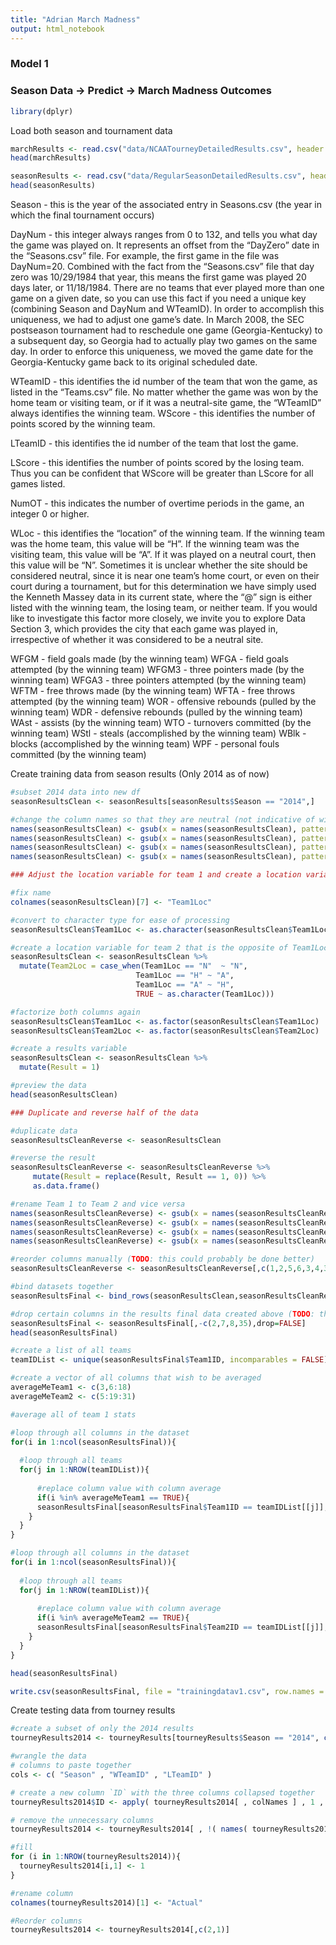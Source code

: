 ```yaml
---
title: "Adrian March Madness"
output: html_notebook
---
```


### Model 1
### Season Data -> Predict -> March Madness Outcomes


```r
library(dplyr)
```


Load both season and tournament data

```r
marchResults <- read.csv("data/NCAATourneyDetailedResults.csv", header = TRUE)
head(marchResults)

seasonResults <- read.csv("data/RegularSeasonDetailedResults.csv", header = TRUE)
head(seasonResults)
```
Season - this is the year of the associated entry in Seasons.csv (the year in which the final tournament occurs)

DayNum - this integer always ranges from 0 to 132, and tells you what day the game was played on. It represents an offset from the "DayZero" date in the "Seasons.csv" file. For example, the first game in the file was DayNum=20. Combined with the fact from the "Seasons.csv" file that day zero was 10/29/1984 that year, this means the first game was played 20 days later, or 11/18/1984. There are no teams that ever played more than one game on a given date, so you can use this fact if you need a unique key (combining Season and DayNum and WTeamID). In order to accomplish this uniqueness, we had to adjust one game's date. In March 2008, the SEC postseason tournament had to reschedule one game (Georgia-Kentucky) to a subsequent day, so Georgia had to actually play two games on the same day. In order to enforce this uniqueness, we moved the game date for the Georgia-Kentucky game back to its original scheduled date.

WTeamID - this identifies the id number of the team that won the game, as listed in the "Teams.csv" file. No matter whether the game was won by the home team or visiting team, or if it was a neutral-site game, the "WTeamID" always identifies the winning team.
WScore - this identifies the number of points scored by the winning team.

LTeamID - this identifies the id number of the team that lost the game.

LScore - this identifies the number of points scored by the losing team. Thus you can be confident that WScore will be greater than LScore for all games listed.

NumOT - this indicates the number of overtime periods in the game, an integer 0 or higher.

WLoc - this identifies the "location" of the winning team. If the winning team was the home team, this value will be "H". If the winning team was the visiting team, this value will be "A". If it was played on a neutral court, then this value will be "N". Sometimes it is unclear whether the site should be considered neutral, since it is near one team's home court, or even on their court during a tournament, but for this determination we have simply used the Kenneth Massey data in its current state, where the "@" sign is either listed with the winning team, the losing team, or neither team. If you would like to investigate this factor more closely, we invite you to explore Data Section 3, which provides the city that each game was played in, irrespective of whether it was considered to be a neutral site.

WFGM - field goals made (by the winning team)
WFGA - field goals attempted (by the winning team)
WFGM3 - three pointers made (by the winning team)
WFGA3 - three pointers attempted (by the winning team)
WFTM - free throws made (by the winning team)
WFTA - free throws attempted (by the winning team)
WOR - offensive rebounds (pulled by the winning team)
WDR - defensive rebounds (pulled by the winning team)
WAst - assists (by the winning team)
WTO - turnovers committed (by the winning team)
WStl - steals (accomplished by the winning team)
WBlk - blocks (accomplished by the winning team)
WPF - personal fouls committed (by the winning team)



Create training data from season results (Only 2014 as of now)

```r
#subset 2014 data into new df
seasonResultsClean <- seasonResults[seasonResults$Season == "2014",]

#change the column names so that they are neutral (not indicative of winner or loser)
names(seasonResultsClean) <- gsub(x = names(seasonResultsClean), pattern = "WTeam", replacement = "Team1")
names(seasonResultsClean) <- gsub(x = names(seasonResultsClean), pattern = "LTeam", replacement = "Team2")
names(seasonResultsClean) <- gsub(x = names(seasonResultsClean), pattern = "W", replacement = "Team1")
names(seasonResultsClean) <- gsub(x = names(seasonResultsClean), pattern = "L", replacement = "Team2")

### Adjust the location variable for team 1 and create a location variable for team 2

#fix name
colnames(seasonResultsClean)[7] <- "Team1Loc"

#convert to character type for ease of processing
seasonResultsClean$Team1Loc <- as.character(seasonResultsClean$Team1Loc)

#create a location variable for team 2 that is the opposite of Team1Loc
seasonResultsClean <- seasonResultsClean %>% 
  mutate(Team2Loc = case_when(Team1Loc == "N"  ~ "N", 
                            Team1Loc == "H" ~ "A",
                            Team1Loc == "A" ~ "H", 
                            TRUE ~ as.character(Team1Loc)))

#factorize both columns again
seasonResultsClean$Team1Loc <- as.factor(seasonResultsClean$Team1Loc)
seasonResultsClean$Team2Loc <- as.factor(seasonResultsClean$Team2Loc)

#create a results variable
seasonResultsClean <- seasonResultsClean %>% 
  mutate(Result = 1)

#preview the data
head(seasonResultsClean)

### Duplicate and reverse half of the data

#duplicate data
seasonResultsCleanReverse <- seasonResultsClean

#reverse the result
seasonResultsCleanReverse <- seasonResultsCleanReverse %>%
     mutate(Result = replace(Result, Result == 1, 0)) %>%
     as.data.frame()

#rename Team 1 to Team 2 and vice versa
names(seasonResultsCleanReverse) <- gsub(x = names(seasonResultsCleanReverse), pattern = "1", replacement = "temp1")
names(seasonResultsCleanReverse) <- gsub(x = names(seasonResultsCleanReverse), pattern = "2", replacement = "temp2")
names(seasonResultsCleanReverse) <- gsub(x = names(seasonResultsCleanReverse), pattern = "temp1", replacement = "2")
names(seasonResultsCleanReverse) <- gsub(x = names(seasonResultsCleanReverse), pattern = "temp2", replacement = "1")

#reorder columns manually (TODO: this could probably be done better)
seasonResultsCleanReverse <- seasonResultsCleanReverse[,c(1,2,5,6,3,4,35,8,22,23,24,25,26,27,28,29,30,31,32,33,34,9,10,11,12,13,14,15,16,17,18,19,20,21,7,36)]

#bind datasets together
seasonResultsFinal <- bind_rows(seasonResultsClean,seasonResultsCleanReverse,id = NULL)

#drop certain columns in the results final data created above (TODO: these drops were selected based on current goals for the model and can be changed)
seasonResultsFinal <- seasonResultsFinal[,-c(2,7,8,35),drop=FALSE]
head(seasonResultsFinal)
```

```r
#create a list of all teams
teamIDList <- unique(seasonResultsFinal$Team1ID, incomparables = FALSE)

#create a vector of all columns that wish to be averaged
averageMeTeam1 <- c(3,6:18)
averageMeTeam2 <- c(5:19:31)

#average all of team 1 stats

#loop through all columns in the dataset
for(i in 1:ncol(seasonResultsFinal)){
  
  #loop through all teams
  for(j in 1:NROW(teamIDList)){
    
      #replace column value with column average
      if(i %in% averageMeTeam1 == TRUE){
      seasonResultsFinal[seasonResultsFinal$Team1ID == teamIDList[[j]],i] <- mean(seasonResultsFinal[seasonResultsFinal$Team1ID == teamIDList[[j]],i], na.rm = TRUE)
    }
  }
}

#loop through all columns in the dataset
for(i in 1:ncol(seasonResultsFinal)){
  
  #loop through all teams
  for(j in 1:NROW(teamIDList)){
    
      #replace column value with column average
      if(i %in% averageMeTeam2 == TRUE){
      seasonResultsFinal[seasonResultsFinal$Team2ID == teamIDList[[j]],i] <- mean(seasonResultsFinal[seasonResultsFinal$Team2ID == teamIDList[[j]],i], na.rm = TRUE)
    }
  }
}

head(seasonResultsFinal)

write.csv(seasonResultsFinal, file = "trainingdatav1.csv", row.names = FALSE)
```



Create testing data from tourney results
```r
#create a subset of only the 2014 results
tourneyResults2014 <- tourneyResults[tourneyResults$Season == "2014", c(1,3,4,5)]

#wrangle the data
# columns to paste together
cols <- c( "Season" , "WTeamID" , "LTeamID" )

# create a new column `ID` with the three columns collapsed together
tourneyResults2014$ID <- apply( tourneyResults2014[ , colNames ] , 1 , paste , collapse = "_" )

# remove the unnecessary columns
tourneyResults2014 <- tourneyResults2014[ , !( names( tourneyResults2014 ) %in% cols ) ]

#fill 
for (i in 1:NROW(tourneyResults2014)){
  tourneyResults2014[i,1] <- 1
}

#rename column
colnames(tourneyResults2014)[1] <- "Actual"

#Reorder columns
tourneyResults2014 <- tourneyResults2014[,c(2,1)]
```


